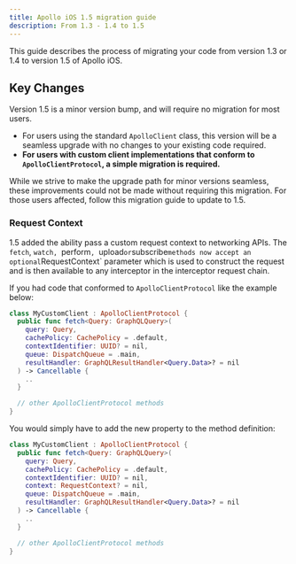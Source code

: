 ```yaml
---
title: Apollo iOS 1.5 migration guide
description: From 1.3 - 1.4 to 1.5
---
```


This guide describes the process of migrating your code from version 1.3 or 1.4 to version 1.5 of Apollo iOS.

## Key Changes

Version 1.5 is a minor version bump, and will require no migration for most users.

* For users using the standard `ApolloClient` class, this version will be a seamless upgrade with no changes to your existing code required.
* **For users with custom client implementations that conform to `ApolloClientProtocol`, a simple migration is required.**

While we strive to make the upgrade path for minor versions seamless, these improvements could not be made without requiring this migration. For those users affected, follow this migration guide to update to 1.5.

### Request Context

1.5 added the ability pass a custom request context to networking APIs. The `fetch`, `watch, `perform`, `upload` or `subscribe` methods now accept an optional `RequestContext` parameter which is used to construct the request and is then available to any interceptor in the interceptor request chain.

If you had code that conformed to `ApolloClientProtocol` like the example below:

```swift title="v1.5 migration example"
class MyCustomClient : ApolloClientProtocol {
  public func fetch<Query: GraphQLQuery>(
    query: Query,
    cachePolicy: CachePolicy = .default,
    contextIdentifier: UUID? = nil,
    queue: DispatchQueue = .main,
    resultHandler: GraphQLResultHandler<Query.Data>? = nil
  ) -> Cancellable {
    ..
  }

  // other ApolloClientProtocol methods
}
```

You would simply have to add the new property to the method definition:

```swift title="v1.5 migration example"
class MyCustomClient : ApolloClientProtocol {
  public func fetch<Query: GraphQLQuery>(
    query: Query,
    cachePolicy: CachePolicy = .default,
    contextIdentifier: UUID? = nil,
    context: RequestContext? = nil,
    queue: DispatchQueue = .main,
    resultHandler: GraphQLResultHandler<Query.Data>? = nil
  ) -> Cancellable {
    ..
  }

  // other ApolloClientProtocol methods
}
```
